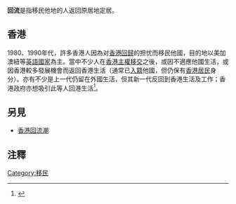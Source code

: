 {{Globalize/Hong Kong|time=2015-12-05T01:30:45+00:00}}
{{refimprove|time=2015-12-05T01:30:45+00:00}}
'''回流'''是指移民他地的人返回原居地定居。

==香港==
1980、1990年代，許多香港人因為对[[香港回歸|香港回歸]]的担忧而移民他國，目的地以美加澳紐等[[英語國家|英語國家]]為主。當中不少人在[[香港主權移交|香港主權移交]]之後，或因不適應他國生活，或因香港較多發展機會而返回香港生活（通常已[[入籍|入籍]]他國，但仍保有[[香港居民|香港居民]]身分）。亦有不少是上一代仍留在外國生活，但其新一代反回到香港生活及工作；香港政府亦想吸引此等人回港生活<ref>{{Cite web |url=http://orientaldaily.on.cc/cnt/news/20150429/00176_035.html |title=存档副本 |accessdate=2015-12-05 |archive-date=2015-07-02 |archive-url=https://web.archive.org/web/20150702173420/http://orientaldaily.on.cc/cnt/news/20150429/00176_035.html |dead-url=no }}</ref>。

==另見==
*[[香港回流潮|香港回流潮]]

==注釋==
{{Reflist}}

[[Category:移民|Category:移民]]